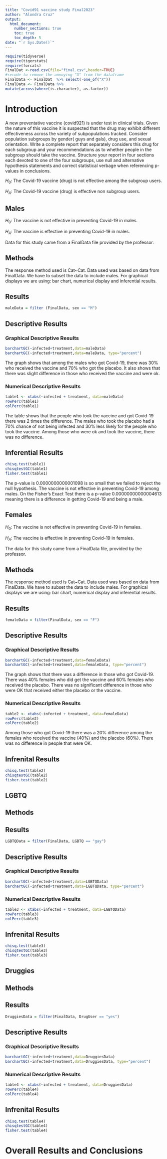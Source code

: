 ```yaml
---
title: "Covid91 vaccine study Final2023"
author: "Alondra Cruz"
output: 
  html_document:
    number_sections: true
    toc: true
    toc_depth: 5
date: "`r Sys.Date()`" 
---
```


```r
require(tidyverse)
require(tigerstats)
require(forcats)
FinalDat <-read.csv(file="final.csv",header=TRUE)
#recode to remove the annoying "X" from the dataframe
FinalData <- FinalDat  %>% select(-one_of("X"))
FinalData <- FinalData %>%
mutate(across(where(is.character), as.factor))
```

# Introduction

A new  preventative vaccine (covid921) is under test in clinical trials. Given the nature of this vaccine it is suspected that the drug may exhibit different effectiveness across the variety of subpopulations tracked. Consider population subgroups by gender( guys and gals), drug use, and sexual orientation. Write a complete report that separately considers this drug for each subgroup and your recommendations as to whether people in the subgroup should take the vaccine. Structure your report in four sections each devoted to one of the four subgroups, use null and alternative hypothesis statements and correct statistical verbage when referencing p-values in conclusions.

$H_0$: The Covid-19 vaccine (drug) is not effective among the subgroup users.

$H_A$: The Covid-19 vaccine (drug) is effective non subgroup users.

## Males
$H_0$: The vaccine is not effective in preventing Covid-19 in males.

$H_A$: The vaccine is effective in preventing Covid-19 in males. 

Data for this study came from a FinalData file provided by the professor. 

## Methods
The response method used is Cat~Cat. Data used was based on data from FinalData. We have to subset the data to include males. For graphical displays we are using: bar chart, numerical display and inferential results. 

## Results
```r
maleData = filter (FinalData, sex == "M")
```

## Descriptive Results

### Graphical Descriptive Results
```r
barchartGC(~infected+treatment,data=maleData)
barchartGC(~infected+treatment,data=maleData, type="percent")
```

The graph shows that among the males who got Covid-19, there was 30% who received the vaccine and 70% who got the placebo. It also shows that there was slight difference in those who received the vaccine and were ok. 

### Numerical Descriptive Results
```r
table1 <- xtabs(~infected + treatment, data=maleData)
rowPerc(table1)
colPerc(table1)
```

The table shows that the people who took the vaccine and got Covid-19 there was 2 times the difference. The males who took the placebo had a 70% chance of not being infected and 30% less likely for the people who took the vaccine. Among those who were ok and took the vaccine, there was no difference. 

## Inferential Results
```r
chisq.test(table1)
chisqtestGC(table1)
fisher.test(table1)
```

The p-value is 0.0000000000001098 is so small that we failed to reject the null hypothesis. The vaccine is not effective in preventing Covid-19 among males. On the Fisher's Exact Test there is a p-value 0.00000000000004613 meaning there is a difference in getting Covid-19 and being a male. 


## Females
$H_0$: The vaccine is not effective in preventing Covid-19 in females.

$H_A$: The vaccine is effective in preventing Covid-19 in females. 

The data for this study came from a FinalData file, provided by the professor. 

## Methods

The response method used is Cat~Cat. Data used was based on data from FinalData. We have to subset the data to include males. For graphical displays we are using: bar chart, numerical display and inferential results. 

## Results
```r
femaleData = filter(FinalData, sex == "F")
```

## Descriptive Results

### Graphical Descriptive Results
```r
barchartGC(~infected+treatment,data=femaleData)
barchartGC(~infected+treatment,data=femaleData, type="percent")
```

The graph shows that there was a difference in those who got Covid-19. There was 40% females who did get the vaccine and 60% females who received the placebo. There was no significant difference in those who were OK that received either the placebo or the vaccine. 

### Numerical Descriptive Results
```r
table2 <- xtabs(~infected + treatment, data=femaleData)
rowPerc(table2)
colPerc(table2)
```
Among those who got Covid-19 there was a 20% difference among the females who received the vaccine (40%) and the placebo (60%). There was no difference in people that were OK.

## Infrenital Results
```r
chisq.test(table2)
chisqtestGC(table2)
fisher.test(table2)
```



## LGBTQ
## Methods
## Results
```r
LGBTQData = filter(FinalData, LGBTQ == "gay")
```

## Descriptive Results
### Graphical Descriptive Results
```r
barchartGC(~infected+treatment,data=LGBTQData)
barchartGC(~infected+treatment,data=LGBTQData, type="percent")
```

### Numerical Descriptive Results
```r
table3 <- xtabs(~infected + treatment, data=LGBTQData)
rowPerc(table3)
colPerc(table3)
```

## Infrenital Results
```r
chisq.test(table3)
chisqtestGC(table3)
fisher.test(table3)
```

## Druggies
## Methods
## Results
```r
DruggiesData = filter(FinalData, DrugUser == "yes")
```

## Descriptive Results
### Graphical Descriptive Results
```r
barchartGC(~infected+treatment,data=DruggiesData)
barchartGC(~infected+treatment,data=DruggiesData, type="percent")
```

### Numerical Descriptive Results
```r
table4 <- xtabs(~infected + treatment, data=DruggiesData)
rowPerc(table4)
colPerc(table4)
```

## Infrenital Results

```r
chisq.test(table4)
chisqtestGC(table4)
fisher.test(table4)
```

# Overall Results and Conclusions